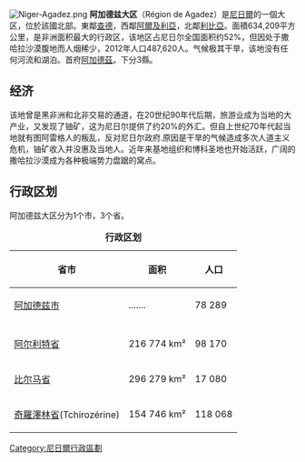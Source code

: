 {{unreferenced|time=2009-7-19}}
[[File:Niger-Agadez.png|right]]
'''阿加德兹大区'''（Région de Agadez）是[[尼日爾|尼日爾]]的一個大区，位於該國北部。東鄰[[查德|查德]]，西鄰[[阿爾及利亞|阿爾及利亞]]，北鄰[[利比亞|利比亞]]。面積634,209平方公里，是非洲面积最大的行政区，该地区占尼日尔全国面积约52%，但因处于撒哈拉沙漠腹地而人烟稀少，2012年人口487,620人。气候极其干旱，该地没有任何河流和湖泊。首府[[阿加德茲|阿加德茲]]。下分3縣。

== 经济 ==
该地曾是黑非洲和北非交易的通道，在20世纪90年代后期，旅游业成为当地的大产业，又发现了铀矿，这为尼日尔提供了约20%的外汇。但自上世纪70年代起当地就有图阿雷格人的叛乱，反对尼日尔政府.原因是干旱的气候造成多次人道主义危机，铀矿收入并没惠及当地人。近年来基地组织和博科圣地也开始活跃，广阔的撒哈拉沙漠成为各种极端势力盘踞的窝点。

== 行政区划 ==
阿加德兹大区分为1个市，3个省。

{| class=wikitable
|+ '''行政区划 '''
! 省市 !! 面积 !! 人口
|-
| [[阿加德兹市|阿加德兹市]] || ....... || 78 289
|-

|-
| [[阿尔利特省|阿尔利特省]] || 216 774 km² || 98 170 
|-
| [[比尔马省|比尔马省]] || 296 279 km²||17 080
|-
| [[奇羅澤林省|奇羅澤林省]](Tchirozérine)  ||154 746 km²  ||118 068
|} 

{{commonscat}}
{{coord|display=title}}
{{normdaten}}
{{DEFAULTSORT:Agadez}}
[[Category:尼日爾行政區劃|Category:尼日爾行政區劃]]